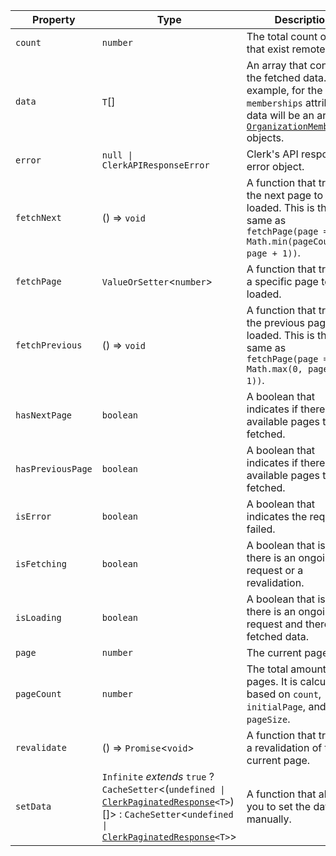 | Property                                       | Type                                                                                                                                                                                                                                                                                                          | Description                                                                                                                                                                                                    |
| ---------------------------------------------- | ------------------------------------------------------------------------------------------------------------------------------------------------------------------------------------------------------------------------------------------------------------------------------------------------------------- | -------------------------------------------------------------------------------------------------------------------------------------------------------------------------------------------------------------- |
| <a id="count"></a> `count`                     | `number`                                                                                                                                                                                                                                                                                                      | The total count of data that exist remotely.                                                                                                                                                                   |
| <a id="data"></a> `data`                       | `T`[]                                                                                                                                                                                                                                                                                                         | An array that contains the fetched data. For example, for the `memberships` attribute, data will be an array of [`OrganizationMembership`](/docs/references/javascript/types/organization-membership) objects. |
| <a id="error"></a> `error`                     | <code>null \| ClerkAPIResponseError</code>                                                                                                                                                                                                                                                                    | Clerk's API response error object.                                                                                                                                                                             |
| <a id="fetchnext"></a> `fetchNext`             | () => `void`                                                                                                                                                                                                                                                                                                  | A function that triggers the next page to be loaded. This is the same as `fetchPage(page => Math.min(pageCount, page + 1))`.                                                                                   |
| <a id="fetchpage"></a> `fetchPage`             | `ValueOrSetter`\<`number`\>                                                                                                                                                                                                                                                                                   | A function that triggers a specific page to be loaded.                                                                                                                                                         |
| <a id="fetchprevious"></a> `fetchPrevious`     | () => `void`                                                                                                                                                                                                                                                                                                  | A function that triggers the previous page to be loaded. This is the same as `fetchPage(page => Math.max(0, page - 1))`.                                                                                       |
| <a id="hasnextpage"></a> `hasNextPage`         | `boolean`                                                                                                                                                                                                                                                                                                     | A boolean that indicates if there are available pages to be fetched.                                                                                                                                           |
| <a id="haspreviouspage"></a> `hasPreviousPage` | `boolean`                                                                                                                                                                                                                                                                                                     | A boolean that indicates if there are available pages to be fetched.                                                                                                                                           |
| <a id="iserror"></a> `isError`                 | `boolean`                                                                                                                                                                                                                                                                                                     | A boolean that indicates the request failed.                                                                                                                                                                   |
| <a id="isfetching"></a> `isFetching`           | `boolean`                                                                                                                                                                                                                                                                                                     | A boolean that is `true` if there is an ongoing request or a revalidation.                                                                                                                                     |
| <a id="isloading"></a> `isLoading`             | `boolean`                                                                                                                                                                                                                                                                                                     | A boolean that is `true` if there is an ongoing request and there is no fetched data.                                                                                                                          |
| <a id="page"></a> `page`                       | `number`                                                                                                                                                                                                                                                                                                      | The current page.                                                                                                                                                                                              |
| <a id="pagecount"></a> `pageCount`             | `number`                                                                                                                                                                                                                                                                                                      | The total amount of pages. It is calculated based on `count`, `initialPage`, and `pageSize`.                                                                                                                   |
| <a id="revalidate"></a> `revalidate`           | () => `Promise`\<`void`\>                                                                                                                                                                                                                                                                                     | A function that triggers a revalidation of the current page.                                                                                                                                                   |
| <a id="setdata"></a> `setData`                 | `Infinite` _extends_ `true` ? `CacheSetter`\<(<code>undefined \| [ClerkPaginatedResponse](/docs/references/javascript/types/clerk-paginated-response)\<T\></code>)[]\> : `CacheSetter`\<<code>undefined \| [ClerkPaginatedResponse](/docs/references/javascript/types/clerk-paginated-response)\<T\></code>\> | A function that allows you to set the data manually.                                                                                                                                                           |
